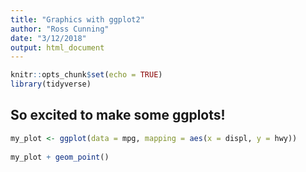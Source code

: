 ```yaml
---
title: "Graphics with ggplot2"
author: "Ross Cunning"
date: "3/12/2018"
output: html_document
---
```


```r
knitr::opts_chunk$set(echo = TRUE)
library(tidyverse)
```

## So excited to make some ggplots!
```r
my_plot <- ggplot(data = mpg, mapping = aes(x = displ, y = hwy))
  
my_plot + geom_point()
```
